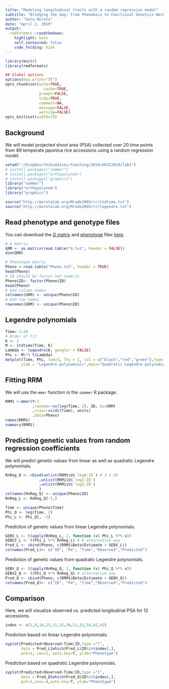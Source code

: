 ```yaml
---
title: "Modeling longitudinal traits with a random regression model"
subtitle: "Bridging the Gap: From Phenomics to Functional Genetics Workshop @HUJI"
author: "Gota Morota"
date: "April 2, 2019"
output:
  rmdformats::readthedown:
    highlight: kate
    self_contained: false
    code_folding: hide
---
```


```r
library(knitr)
library(rmdformats)

## Global options
options(max.print="75")
opts_chunk$set(echo=TRUE,
	             cache=TRUE,
               prompt=FALSE,
               tidy=TRUE,
               comment=NA,
               message=FALSE,
               warning=FALSE)
opts_knit$set(width=75)
```

## Background
We will model projected shoot area (PSA) collected over 20 time points from 89 temperate japonica rice accessions using a random regression model. 
```r
setwd("~/Dropbox/chikudaisei/teaching/2019/HUJI2019/lab2")
# install.packages("sommer")
# install.packages("orthopolynom")
# install.packages("graphics")
library("sommer")
library("orthopolynom")
library("graphics")

source("http://morotalab.org/Mrode2005/rr/stdtime.txt")
source("http://morotalab.org/Mrode2005/rr/legendre.txt")
```

## Read phenotype and genotype files
You can download the [G matrix](https://github.com/morota/HUJI2019/blob/gh-pages/lab2/G.txt) and [phenotype](https://github.com/morota/HUJI2019/blob/gh-pages/lab2/Pheno.txt) files [here](https://github.com/morota/HUJI2019/blob/gh-pages/lab2/).
```r
# G matrix
GRM <- as.matrix(read.table("G.txt", header = FALSE))
dim(GRM)

# Phenotype matrix
Pheno <-read.table("Pheno.txt", header = TRUE)        
head(Pheno)
# ID should be factor not numeric
Pheno$ID<- factor(Pheno$ID)                       
head(Pheno)
# Add column names
colnames(GRM) <- unique(Pheno$ID)
# Add row names
rownames(GRM) <- unique(Pheno$ID)                 
```

## Legendre polynomials
```r
Time= 1:20
# Order of fit
K <- 2
M <- stdtime(Time, K)
Lambda <- legendre(K, gengler = FALSE)
Phi <- M%*% t(Lambda)
matplot(Time, Phi, lwd=3, lty = 1, col = c("black","red","green"),type = "l",
       ylab = "Legendre polynomials",main="Quadratic Legendre polynomials")
```

## Fitting RRM
We will use the `mmer` function in the `sommer` R package. 
```r
RRM1 <-mmer(Y~1    
            ,random=~vs(leg(Time, 2), ID, Gu=GRM)
            ,rcov=~vs(ds(Time), units) 
            ,data=Pheno)
names(RRM1)
summary(RRM1)
````

## Predicting genetic values from random regression coefficients
We will predict genetic values from linear as well as quadratic Legendre polynomials.
```r
RnReg_Q <- rbind(unlist(RRM1$U$`leg0:ID`) # 3 x 89
               ,unlist(RRM1$U$`leg1:ID`) 
               ,unlist(RRM1$U$`leg2:ID`)
               )
colnames(RnReg_Q) <- unique(Pheno$ID)                
RnReg_L <- RnReg_Q[-3,]

Time <- unique(Pheno$Time)                        
Phi_Q <- leg(Time, 2)
Phi_L <- Phi_Q[, -3]
```

Prediction of genetic values from linear Legendre polynomials.
```r
GEBV_L <- t(apply(RnReg_L, 2, function (x) Phi_L %*% x)) 
GEBV2_L <- t(Phi_L %*% RnReg_L) # # alternative way
Pred_L <- cbind(Pheno, c(RRM1$Beta$Estimate + GEBV_L))
colnames(Pred_L)<- c("ID", "Pe", "Time","Observed","Predicted")
```

Prediction of genetic values from quadratic Legendre polynomials.
```r
GEBV_Q <- t(apply(RnReg_Q, 2, function (x) Phi_Q %*% x)) 
GEBV2_Q <- t(Phi_Q %*% RnReg_Q) # alternative way
Pred_Q <- cbind(Pheno, c(RRM1$Beta$Estimate + GEBV_Q))   
colnames(Pred_Q)<- c("ID", "Pe", "Time","Observed","Predicted")
```


## Comparison
Here, we will visualize observed vs. predicted longitudinal PSA for 12 accessions. 
```r
index <- c(1,9,10,15,31,32,36,51,52,56,62,63)      
```

Prediction based on linear Legendre polynomials.
```r
xyplot(Predicted+Observed~Time|ID,type ="l",  
       data = Pred_L[which(Pred_L$ID%in%index),], 
       pch=1, cex=1, auto.key=T, ylab="Phenotype")
```

Prediction based on quadratic Legendre polynomials.
```r
xyplot(Predicted+Observed~Time|ID,type ="l",
       data = Pred_Q[which(Pred_Q$ID%in%index),],  
       pch=1,cex=.8,auto.key=T, ylab="Phenotype")

```










